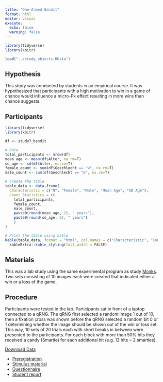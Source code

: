 ```yaml
---
title: "One-Armed Bandit"
format: html
editor: visual
execute: 
  echo: false
  warning: false
---
```


```r
library(tidyverse)
library(knitr)

load("../study_objects.RData")
```

## Hypothesis

This study was conducted by students in an empirical course. It was hypothesized that participants with a high motivation to win in a game of chance would influence a micro-Pk effect resulting in more wins than chance suggests.

## Participants

```r
library(tidyverse)
library(knitr)

df <- study7_bandit

# Data
total_participants <- nrow(df)
mean_age <- mean(df$Alter, na.rm=T)
sd_age <- sd(df$Alter, na.rm=T)
female_count <- sum(df$Geschlecht == "w", na.rm=T)
male_count <- sum(df$Geschlecht == "m", na.rm=T)

# Create the table
table_data <- data.frame(
  Characteristic = c("N", "Female", "Male", "Mean Age", "SD Age"),
  Count_Statistics = c(
    total_participants,
    female_count,
    male_count,
    paste0(round(mean_age, 2), " years"),
    paste0(round(sd_age, 2), " years")
    )
)

# Print the table using kable
kable(table_data, format = "html", col.names = c("Characteristic", "Count/Statistic")) %>%
  kableExtra::kable_styling(full_width = FALSE)

```

## Materials

This was a lab study using the same experimental program as study [Monks](monks.html). Two sets consisting of 10 images each were created that indicated either a win or a loss of the game.

## Procedure

Participants were tested in the lab. Participants sat in front of a laptop connected to a qRNG. The qRNG first selected a random image 1 out of 10, then a fixation cross was shown before the qRNG selected a random bit 0 or 1 determining whether the image should be shown out of the win or loss set. This way, 10 sets of 20 trials each with short breaks in between were presented to the participants. For each block with more than 50% hits they received a candy (Smartie) for each additional hit (e.g. 12 hits = 2 smarties).

::: {.callout-tip title="Data" collapse="true"}
[Download Data](../data/bandit/bandit.csv)
:::

::: {.callout-note title="Resources" collapse="true"}
-   [Preregistration](../data/bandit/preregistration.pdf)
-   [Stimulus material](../data/bandit/stimuli.zip)
-   [Questionnaire](../data/bandit/questionnaire.pdf)
-   [Student report](../data/bandit/report.pdf)
:::
